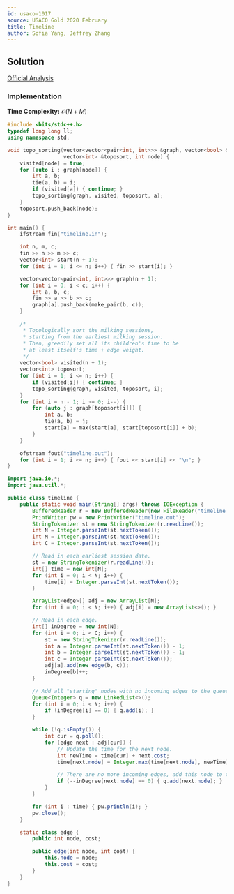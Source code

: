 ```yaml
---
id: usaco-1017
source: USACO Gold 2020 February
title: Timeline
author: Sofia Yang, Jeffrey Zhang
---
```


## Solution

[Official Analysis](http://www.usaco.org/current/data/sol_timeline_gold_feb20.html)

### Implementation

**Time Complexity:** $\mathcal{O}(N+M)$

<LanguageSection>
<CPPSection>

```cpp
#include <bits/stdc++.h>
typedef long long ll;
using namespace std;

void topo_sorting(vector<vector<pair<int, int>>> &graph, vector<bool> &visited,
                  vector<int> &toposort, int node) {
	visited[node] = true;
	for (auto i : graph[node]) {
		int a, b;
		tie(a, b) = i;
		if (visited[a]) { continue; }
		topo_sorting(graph, visited, toposort, a);
	}
	toposort.push_back(node);
}

int main() {
	ifstream fin("timeline.in");

	int n, m, c;
	fin >> n >> m >> c;
	vector<int> start(n + 1);
	for (int i = 1; i <= n; i++) { fin >> start[i]; }

	vector<vector<pair<int, int>>> graph(n + 1);
	for (int i = 0; i < c; i++) {
		int a, b, c;
		fin >> a >> b >> c;
		graph[a].push_back(make_pair(b, c));
	}

	/*
	 * Topologically sort the milking sessions,
	 * starting from the earliest milking session.
	 * Then, greedily set all its children's time to be
	 * at least itself's time + edge weight.
	 */
	vector<bool> visited(n + 1);
	vector<int> toposort;
	for (int i = 1; i <= n; i++) {
		if (visited[i]) { continue; }
		topo_sorting(graph, visited, toposort, i);
	}
	for (int i = n - 1; i >= 0; i--) {
		for (auto j : graph[toposort[i]]) {
			int a, b;
			tie(a, b) = j;
			start[a] = max(start[a], start[toposort[i]] + b);
		}
	}

	ofstream fout("timeline.out");
	for (int i = 1; i <= n; i++) { fout << start[i] << "\n"; }
}
```

</CPPSection>
<JavaSection>

```java
import java.io.*;
import java.util.*;

public class timeline {
	public static void main(String[] args) throws IOException {
		BufferedReader r = new BufferedReader(new FileReader("timeline.in"));
		PrintWriter pw = new PrintWriter("timeline.out");
		StringTokenizer st = new StringTokenizer(r.readLine());
		int N = Integer.parseInt(st.nextToken());
		int M = Integer.parseInt(st.nextToken());
		int C = Integer.parseInt(st.nextToken());

		// Read in each earliest session date.
		st = new StringTokenizer(r.readLine());
		int[] time = new int[N];
		for (int i = 0; i < N; i++) {
			time[i] = Integer.parseInt(st.nextToken());
		}

		ArrayList<edge>[] adj = new ArrayList[N];
		for (int i = 0; i < N; i++) { adj[i] = new ArrayList<>(); }

		// Read in each edge.
		int[] inDegree = new int[N];
		for (int i = 0; i < C; i++) {
			st = new StringTokenizer(r.readLine());
			int a = Integer.parseInt(st.nextToken()) - 1;
			int b = Integer.parseInt(st.nextToken()) - 1;
			int c = Integer.parseInt(st.nextToken());
			adj[a].add(new edge(b, c));
			inDegree[b]++;
		}

		// Add all "starting" nodes with no incoming edges to the queue.
		Queue<Integer> q = new LinkedList<>();
		for (int i = 0; i < N; i++) {
			if (inDegree[i] == 0) { q.add(i); }
		}

		while (!q.isEmpty()) {
			int cur = q.poll();
			for (edge next : adj[cur]) {
				// Update the time for the next node.
				int newTime = time[cur] + next.cost;
				time[next.node] = Integer.max(time[next.node], newTime);

				// There are no more incoming edges, add this node to the queue.
				if (--inDegree[next.node] == 0) { q.add(next.node); }
			}
		}

		for (int i : time) { pw.println(i); }
		pw.close();
	}

	static class edge {
		public int node, cost;

		public edge(int node, int cost) {
			this.node = node;
			this.cost = cost;
		}
	}
}
```

</JavaSection>
</LanguageSection>
